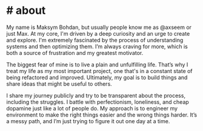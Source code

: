 
# # about

My name is Maksym Bohdan, but usually people know me as @axseem or just Max. <Age birthdate="2006-01-23"/> At my core, I'm driven by a deep curiosity and an urge to create and explore. I'm extremely fascinated by the process of understanding systems and then optimizing them. I’m always craving for more, which is both a source of frustration and my greatest motivator.

The biggest fear of mine is to live a plain and unfulfilling life. That’s why I treat my life as my most important project, one that's in a constant state of being refactored and improved. Ultimately, my goal is to build things and share ideas that might be useful to others.

I share my journey publicly and try to be transparent about the process, including the struggles. I battle with perfectionism, loneliness, and cheap dopamine just like a lot of people do. My approach is to engineer my environment to make the right things easier and the wrong things harder. It’s a messy path, and I’m just trying to figure it out one day at a time.
